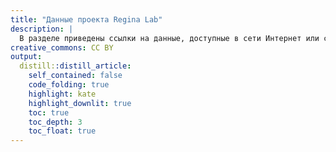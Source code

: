 ```yaml
---
title: "Данные проекта Regina Lab"
description: |
  В разделе приведены ссылки на данные, доступные в сети Интернет или собранные нами самостоятельно. Если считаете, что публикация данных нарушает ваши права или общественный порядок, уведомите нас посредством [regina.obninsk@gmail.com](mailto:regina.obninsk@gmail.com).
creative_commons: CC BY
output:
  distill::distill_article:
    self_contained: false
    code_folding: true
    highlight: kate
    highlight_downlit: true
    toc: true
    toc_depth: 3
    toc_float: true
---
```


